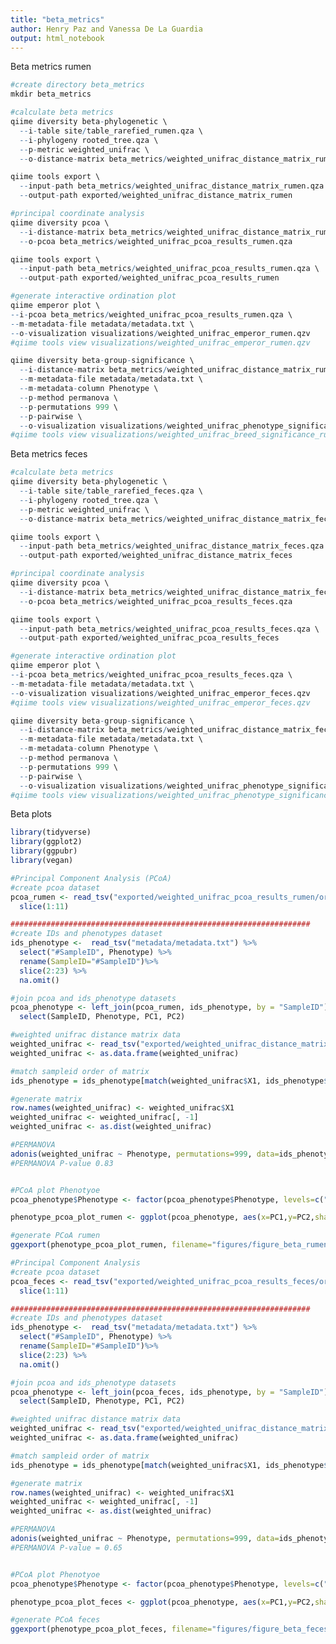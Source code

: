 ```yaml
---
title: "beta_metrics"
author: Henry Paz and Vanessa De La Guardia
output: html_notebook
---
```



Beta metrics rumen
```r
#create directory beta_metrics
mkdir beta_metrics

#calculate beta metrics
qiime diversity beta-phylogenetic \
  --i-table site/table_rarefied_rumen.qza \
  --i-phylogeny rooted_tree.qza \
  --p-metric weighted_unifrac \
  --o-distance-matrix beta_metrics/weighted_unifrac_distance_matrix_rumen.qza

qiime tools export \
  --input-path beta_metrics/weighted_unifrac_distance_matrix_rumen.qza \
  --output-path exported/weighted_unifrac_distance_matrix_rumen

#principal coordinate analysis
qiime diversity pcoa \
  --i-distance-matrix beta_metrics/weighted_unifrac_distance_matrix_rumen.qza \
  --o-pcoa beta_metrics/weighted_unifrac_pcoa_results_rumen.qza

qiime tools export \
  --input-path beta_metrics/weighted_unifrac_pcoa_results_rumen.qza \
  --output-path exported/weighted_unifrac_pcoa_results_rumen

#generate interactive ordination plot
qiime emperor plot \
--i-pcoa beta_metrics/weighted_unifrac_pcoa_results_rumen.qza \
--m-metadata-file metadata/metadata.txt \
--o-visualization visualizations/weighted_unifrac_emperor_rumen.qzv
#qiime tools view visualizations/weighted_unifrac_emperor_rumen.qzv

qiime diversity beta-group-significance \
  --i-distance-matrix beta_metrics/weighted_unifrac_distance_matrix_rumen.qza \
  --m-metadata-file metadata/metadata.txt \
  --m-metadata-column Phenotype \
  --p-method permanova \
  --p-permutations 999 \
  --p-pairwise \
  --o-visualization visualizations/weighted_unifrac_phenotype_significance_rumen.qzv 
#qiime tools view visualizations/weighted_unifrac_breed_significance_rumen.qzv
```


Beta metrics feces
```r
#calculate beta metrics
qiime diversity beta-phylogenetic \
  --i-table site/table_rarefied_feces.qza \
  --i-phylogeny rooted_tree.qza \
  --p-metric weighted_unifrac \
  --o-distance-matrix beta_metrics/weighted_unifrac_distance_matrix_feces.qza

qiime tools export \
  --input-path beta_metrics/weighted_unifrac_distance_matrix_feces.qza \
  --output-path exported/weighted_unifrac_distance_matrix_feces

#principal coordinate analysis
qiime diversity pcoa \
  --i-distance-matrix beta_metrics/weighted_unifrac_distance_matrix_feces.qza \
  --o-pcoa beta_metrics/weighted_unifrac_pcoa_results_feces.qza

qiime tools export \
  --input-path beta_metrics/weighted_unifrac_pcoa_results_feces.qza \
  --output-path exported/weighted_unifrac_pcoa_results_feces

#generate interactive ordination plot
qiime emperor plot \
--i-pcoa beta_metrics/weighted_unifrac_pcoa_results_feces.qza \
--m-metadata-file metadata/metadata.txt \
--o-visualization visualizations/weighted_unifrac_emperor_feces.qzv
#qiime tools view visualizations/weighted_unifrac_emperor_feces.qzv

qiime diversity beta-group-significance \
  --i-distance-matrix beta_metrics/weighted_unifrac_distance_matrix_feces.qza \
  --m-metadata-file metadata/metadata.txt \
  --m-metadata-column Phenotype \
  --p-method permanova \
  --p-permutations 999 \
  --p-pairwise \
  --o-visualization visualizations/weighted_unifrac_phenotype_significance_feces.qzv 
#qiime tools view visualizations/weighted_unifrac_phenotype_significance_feces.qzv
```

Beta plots
```r
library(tidyverse)
library(ggplot2)
library(ggpubr)
library(vegan)

#Principal Component Analysis (PCoA)
#create pcoa dataset
pcoa_rumen <- read_tsv("exported/weighted_unifrac_pcoa_results_rumen/ordination.txt", col_names = c("SampleID", "PC1", "PC2"), skip=9) %>%
  slice(1:11)

###################################################################
#create IDs and phenotypes dataset
ids_phenotype <-  read_tsv("metadata/metadata.txt") %>% 
  select("#SampleID", Phenotype) %>% 
  rename(SampleID="#SampleID")%>% 
  slice(2:23) %>% 
  na.omit() 

#join pcoa and ids_phenotype datasets
pcoa_phenotype <- left_join(pcoa_rumen, ids_phenotype, by = "SampleID") %>% 
  select(SampleID, Phenotype, PC1, PC2)

#weighted unifrac distance matrix data
weighted_unifrac <- read_tsv("exported/weighted_unifrac_distance_matrix_rumen/distance-matrix.tsv")
weighted_unifrac <- as.data.frame(weighted_unifrac)

#match sampleid order of matrix
ids_phenotype = ids_phenotype[match(weighted_unifrac$X1, ids_phenotype$SampleID), ]

#generate matrix
row.names(weighted_unifrac) <- weighted_unifrac$X1
weighted_unifrac <- weighted_unifrac[, -1]
weighted_unifrac <- as.dist(weighted_unifrac)

#PERMANOVA
adonis(weighted_unifrac ~ Phenotype, permutations=999, data=ids_phenotype)
#PERMANOVA P-value 0.83


#PCoA plot Phenotyoe
pcoa_phenotype$Phenotype <- factor(pcoa_phenotype$Phenotype, levels=c("Low Neff", "High Neff"))

phenotype_pcoa_plot_rumen <- ggplot(pcoa_phenotype, aes(x=PC1,y=PC2,shape=Phenotype,color=Phenotype)) + geom_point(size=3) + labs(x="PC1 (45.0%)", y="PC2 (18.9%)",shape="Phenotype",color="Phenotype") +ggtitle("Rumen") + theme(panel.grid.major = element_line(color="light gray", linetype = "dotted", size = 0.3), panel.grid.minor = element_blank(), panel.background = element_blank(), plot.title = element_text(color = "black", size= 16, face = "bold", hjust = 0.5), axis.line=element_line(color="black", size=0.5), axis.ticks=element_line(color="black"), axis.text=element_text(color="black", size=12, face="plain"), axis.title=element_text(color="black", size=14, face="bold"), legend.title=element_text(color= "black",size =10, face = "bold"), legend.text=element_text(color="black",size=9,face="bold")) + scale_shape_manual(values=c(15,16)) + scale_color_manual(name="Phenotype", values=c("red", "blue"))

#generate PCoA rumen
ggexport(phenotype_pcoa_plot_rumen, filename="figures/figure_beta_rumen_phenotype.pdf", height=6, width=6)

#Principal Component Analysis
#create pcoa dataset
pcoa_feces <- read_tsv("exported/weighted_unifrac_pcoa_results_feces/ordination.txt", col_names = c("SampleID", "PC1", "PC2"), skip=9) %>%
  slice(1:11)

###################################################################
#create IDs and phenotypes dataset
ids_phenotype <-  read_tsv("metadata/metadata.txt") %>% 
  select("#SampleID", Phenotype) %>% 
  rename(SampleID="#SampleID")%>% 
  slice(2:23) %>% 
  na.omit() 

#join pcoa and ids_phenotype datasets
pcoa_phenotype <- left_join(pcoa_feces, ids_phenotype, by = "SampleID") %>% 
  select(SampleID, Phenotype, PC1, PC2)

#weighted unifrac distance matrix data
weighted_unifrac <- read_tsv("exported/weighted_unifrac_distance_matrix_feces/distance-matrix.tsv")
weighted_unifrac <- as.data.frame(weighted_unifrac)

#match sampleid order of matrix
ids_phenotype = ids_phenotype[match(weighted_unifrac$X1, ids_phenotype$SampleID), ]

#generate matrix
row.names(weighted_unifrac) <- weighted_unifrac$X1
weighted_unifrac <- weighted_unifrac[, -1]
weighted_unifrac <- as.dist(weighted_unifrac)

#PERMANOVA
adonis(weighted_unifrac ~ Phenotype, permutations=999, data=ids_phenotype)
#PERMANOVA P-value = 0.65


#PCoA plot Phenotyoe
pcoa_phenotype$Phenotype <- factor(pcoa_phenotype$Phenotype, levels=c("Low Neff", "High Neff"))

phenotype_pcoa_plot_feces <- ggplot(pcoa_phenotype, aes(x=PC1,y=PC2,shape=Phenotype,color=Phenotype)) + geom_point(size=3) + labs(x="PC1 (37.7%)", y="PC2 (18.9%)",shape="Phenotype",color="Phenotype") +ggtitle("Feces") + theme(panel.grid.major = element_line(color="light gray", linetype = "dotted", size = 0.3), panel.grid.minor = element_blank(), panel.background = element_blank(), plot.title = element_text(color = "black", size= 16, face = "bold", hjust = 0.5), axis.line=element_line(color="black", size=0.5), axis.ticks=element_line(color="black"), axis.text=element_text(color="black", size=12, face="plain"), axis.title=element_text(color="black", size=14, face="bold"), legend.title=element_text(color= "black",size =10, face = "bold"), legend.text=element_text(color="black",size=9,face="bold")) + scale_shape_manual(values=c(15,16)) + scale_color_manual(name="Phenotype", values=c("red", "blue"))

#generate PCoA feces
ggexport(phenotype_pcoa_plot_feces, filename="figures/figure_beta_feces_phenotype.pdf", height=6, width=6)
```

